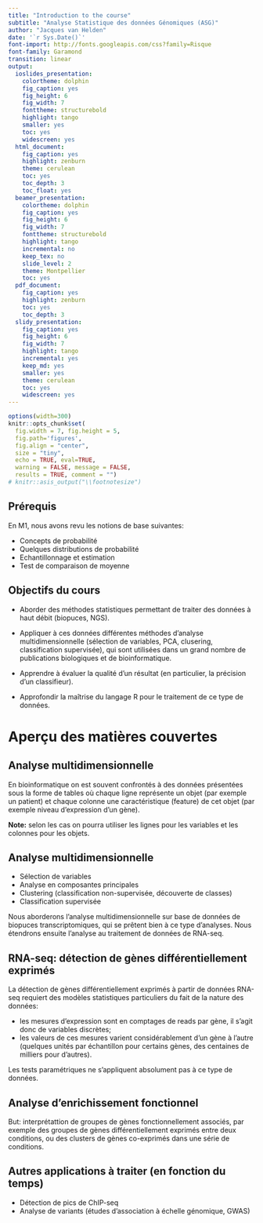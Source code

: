 ```yaml
---
title: "Introduction to the course"
subtitle: "Analyse Statistique des données Génomiques (ASG)"
author: "Jacques van Helden"
date: '`r Sys.Date()`'
font-import: http://fonts.googleapis.com/css?family=Risque
font-family: Garamond
transition: linear
output:
  ioslides_presentation:
    colortheme: dolphin
    fig_caption: yes
    fig_height: 6
    fig_width: 7
    fonttheme: structurebold
    highlight: tango
    smaller: yes
    toc: yes
    widescreen: yes
  html_document:
    fig_caption: yes
    highlight: zenburn
    theme: cerulean
    toc: yes
    toc_depth: 3
    toc_float: yes
  beamer_presentation:
    colortheme: dolphin
    fig_caption: yes
    fig_height: 6
    fig_width: 7
    fonttheme: structurebold
    highlight: tango
    incremental: no
    keep_tex: no
    slide_level: 2
    theme: Montpellier
    toc: yes
  pdf_document:
    fig_caption: yes
    highlight: zenburn
    toc: yes
    toc_depth: 3
  slidy_presentation:
    fig_caption: yes
    fig_height: 6
    fig_width: 7
    highlight: tango
    incremental: yes
    keep_md: yes
    smaller: yes
    theme: cerulean
    toc: yes
    widescreen: yes
---
```


```r
options(width=300)
knitr::opts_chunk$set(
  fig.width = 7, fig.height = 5, 
  fig.path='figures',
  fig.align = "center", 
  size = "tiny", 
  echo = TRUE, eval=TRUE, 
  warning = FALSE, message = FALSE, 
  results = TRUE, comment = "")
# knitr::asis_output("\\footnotesize")

```

## Prérequis

En M1, nous avons revu les notions de base suivantes: 

- Concepts de probabilité
- Quelques distributions de probabilité
- Echantillonnage et estimation
- Test de comparaison de moyenne

## Objectifs du cours

- Aborder des méthodes statistiques permettant de traiter des données à haut débit (biopuces, NGS).

- Appliquer à ces données différentes méthodes d'analyse multidimensionnelle (sélection de variables, PCA, clusering, classification supervisée), qui sont utilisées dans un grand nombre de publications biologiques et de bioinformatique. 

- Apprendre à évaluer la qualité d'un résultat (en particulier, la précision d'un classifieur).

- Approfondir la maîtrise du langage R pour le traitement de ce type de données. 

# Aperçu des matières couvertes


## Analyse multidimensionnelle

En bioinformatique on est souvent confrontés à des données présentées sous la forme de tables où chaque ligne représente un objet (par exemple un patient) et chaque colonne une caractéristique (feature) de cet objet (par exemple niveau d'expression d'un gène). 

**Note:** selon les cas on pourra utiliser les lignes pour les variables et les colonnes pour les objets.

## Analyse multidimensionnelle

- Sélection de variables 
- Analyse en composantes principales
- Clustering (classification non-supervisée, découverte de classes)
- Classification supervisée

Nous aborderons l'analyse multidimensionnelle sur base de données de biopuces transcriptomiques, qui se prêtent bien à ce type d'analyses. Nous étendrons ensuite l'analyse au traitement de données de RNA-seq. 

## RNA-seq: détection de gènes différentiellement exprimés

La détection de gènes différentiellement exprimés à partir de données RNA-seq requiert des modèles statistiques particuliers du fait de la nature des données: 

- les mesures d'expression sont en comptages de reads par gène, il s'agit donc de variables discrètes;
- les valeurs de ces mesures varient considérablement d'un gène à l'autre (quelques unités par échantillon pour certains gènes, des centaines de milliers pour d'autres).

Les tests paramétriques ne s'appliquent absolument pas à ce type de données. 

## Analyse d'enrichissement fonctionnel

But: interprétattion de groupes de gènes fonctionnellement associés, par exemple des groupes de gènes différentiellement exprimés entre deux conditions, ou des clusters de gènes co-exprimés dans une série de conditions. 

## Autres applications à traiter (en fonction du temps)

- Détection de pics de ChIP-seq
- Analyse de variants (études d'association à échelle génomique, GWAS)



